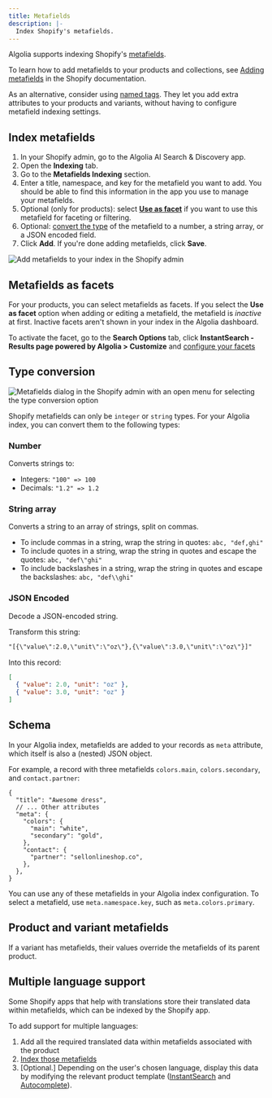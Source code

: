 ```yaml
---
title: Metafields
description: |-
  Index Shopify's metafields.
---
```


Algolia supports indexing Shopify's [metafields](https://help.shopify.com/en/manual/custom-data/metafields).

To learn how to add metafields to your products and collections,
see [Adding metafields](https://help.shopify.com/en/manual/custom-data/metafields/metafield-definitions) in the Shopify documentation.

As an alternative, consider using [named tags](/integration/shopify/sending-and-managing-data/named-tags/).
They let you add extra attributes to your products and variants, without having to configure metafield indexing settings.

## Index metafields

1. In your Shopify admin, go to the Algolia AI Search & Discovery app.
1. Open the **Indexing** tab.
1. Go to the **Metafields Indexing** section.
1. Enter a title, namespace, and key for the metafield you want to add.
   You should be able to find this information in the app you use to manage your metafields.
1. Optional (only for products): select [**Use as facet**](#metafields-as-facets) if you want to use this metafield for faceting or filtering.
1. Optional: [convert the type](#type-conversion) of the metafield to a number, a string array, or a JSON encoded field.
1. Click **Add**. If you're done adding metafields, click **Save**.

![Add metafields to your index in the Shopify admin](/doc/assets/images/integrations/shopify/sending-and-managing-data/4-metafields-buttons-c85bf448.jpeg)

## Metafields as facets

For your products, you can select metafields as facets.
If you select the **Use as facet** option when adding or editing a metafield,
the metafield is _inactive_ at first.
Inactive facets aren't shown in your index in the Algolia dashboard.

To activate the facet, go to the **Search Options** tab,
click **InstantSearch - Results page powered by Algolia > Customize** and [configure your facets](/integration/shopify/getting-started/configuration/#faceting)

## Type conversion

![Metafields dialog in the Shopify admin with an open menu for selecting the type conversion option](/doc/assets/images/integrations/shopify/sending-and-managing-data/5-metafields-add-4ad8a123.jpeg)

Shopify metafields can only be `integer` or `string` types.
For your Algolia index, you can convert them to the following types:

### Number

Converts strings to:

- Integers: `"100" => 100`
- Decimals: `"1.2" => 1.2`

### String array

Converts a string to an array of strings, split on commas.

- To include commas in a string, wrap the string in quotes: `abc, "def,ghi"`
- To include quotes in a string, wrap the string in quotes and escape the quotes: `abc, "def\"ghi"`
- To include backslashes in a string, wrap the string in quotes and escape the backslashes: `abc, "def\\ghi"`

### JSON Encoded

Decode a JSON-encoded string.

Transform this string:

```txt txt
"[{\"value\":2.0,\"unit\":\"oz\"},{\"value\":3.0,\"unit\":\"oz\"}]"
```

Into this record:

```json json
[
  { "value": 2.0, "unit": "oz" },
  { "value": 3.0, "unit": "oz" }
]
```

## Schema

In your Algolia index, metafields are added to your records as `meta` attribute,
which itself is also a (nested) JSON object.

For example, a record with three metafields `colors.main`, `colors.secondary`, and `contact.partner`:

```jsonc jsonc
{
  "title": "Awesome dress",
  // ... Other attributes
  "meta": {
    "colors": {
      "main": "white",
      "secondary": "gold",
    },
    "contact": {
      "partner": "sellonlineshop.co",
    },
  },
}
```

You can use any of these metafields in your Algolia index configuration.
To select a metafield, use `meta.namespace.key`, such as `meta.colors.primary`.

## Product and variant metafields

If a variant has metafields, their values override the metafields of its parent product.

## Multiple language support

Some Shopify apps that help with translations store their translated data within metafields, which can be indexed by the Shopify app.

To add support for multiple languages:

1. Add all the required translated data within metafields associated with the product
1. [Index those metafields](#index-metafields)
1. \[Optional.] Depending on the user's chosen language, display this data by modifying the relevant product template ([InstantSearch](/integration/shopify/building-search-ui/instant-search/) and [Autocomplete](/integration/shopify/building-search-ui/autocomplete/)).
